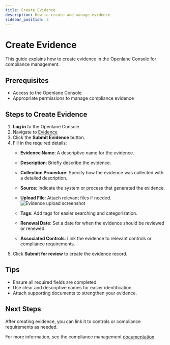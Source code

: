 ```yaml
---
title: Create Evidence
description: How to create and manage evidence
sidebar_position: 2
---
```


# Create Evidence

This guide explains how to create evidence in the Openlane Console for compliance management.

## Prerequisites

- Access to the Openlane Console
- Appropriate permissions to manage compliance evidence

## Steps to Create Evidence

1. **Log in** to the Openlane Console.
2. Navigate to [Evidence](https://console.theopenlane.io/evidence)
3. Click the **Submit Evidence** button.
4. Fill in the required details:
    - **Evidence Name**: A descriptive name for the evidence.
    - **Description**: Briefly describe the evidence.
    - **Collection Procedure**: Specify how the evidence was collected with a detailed description.
    - **Source**: Indicate the system or process that generated the evidence.
    - **Upload File**: Attach relevant files if needed.
    ![Evidence upload screenshot](../../../../static/img/screenshots/evidence/evidence_file_upload.png)

    - **Tags**: Add tags for easier searching and categorization.
    - **Renewal Date**: Set a date for when the evidence should be reviewed or renewed.
    - **Associated Controls**: Link the evidence to relevant controls or compliance requirements.
5. Click **Submit for review** to create the evidence record.

## Tips

- Ensure all required fields are completed.
- Use clear and descriptive names for easier identification.
- Attach supporting documents to strengthen your evidence.

## Next Steps

After creating evidence, you can link it to controls or compliance requirements as needed.

For more information, see the compliance management [documentation](../index.mdx).